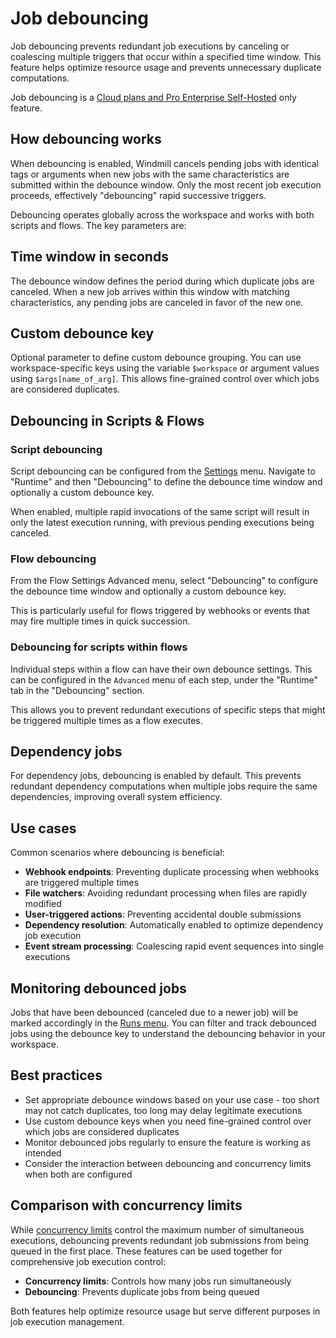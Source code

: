 # Job debouncing

Job debouncing prevents redundant job executions by canceling or coalescing multiple triggers that occur within a specified time window. This feature helps optimize resource usage and prevents unnecessary duplicate computations.

Job debouncing is a [Cloud plans and Pro Enterprise Self-Hosted](/pricing) only feature.

## How debouncing works

When debouncing is enabled, Windmill cancels pending jobs with identical tags or arguments when new jobs with the same characteristics are submitted within the debounce window. Only the most recent job execution proceeds, effectively "debouncing" rapid successive triggers.

Debouncing operates globally across the workspace and works with both scripts and flows. The key parameters are:

## Time window in seconds

The debounce window defines the period during which duplicate jobs are canceled. When a new job arrives within this window with matching characteristics, any pending jobs are canceled in favor of the new one.

## Custom debounce key

Optional parameter to define custom debounce grouping. You can use workspace-specific keys using the variable `$workspace` or argument values using `$args[name_of_arg]`. This allows fine-grained control over which jobs are considered duplicates.

## Debouncing in Scripts & Flows

### Script debouncing

Script debouncing can be configured from the [Settings](../../script_editor/settings.mdx) menu. Navigate to "Runtime" and then "Debouncing" to define the debounce time window and optionally a custom debounce key.

When enabled, multiple rapid invocations of the same script will result in only the latest execution running, with previous pending executions being canceled.

### Flow debouncing

From the Flow Settings Advanced menu, select "Debouncing" to configure the debounce time window and optionally a custom debounce key.

This is particularly useful for flows triggered by webhooks or events that may fire multiple times in quick succession.

### Debouncing for scripts within flows

Individual steps within a flow can have their own debounce settings. This can be configured in the `Advanced` menu of each step, under the "Runtime" tab in the "Debouncing" section.

This allows you to prevent redundant executions of specific steps that might be triggered multiple times as a flow executes.

## Dependency jobs

For dependency jobs, debouncing is enabled by default. This prevents redundant dependency computations when multiple jobs require the same dependencies, improving overall system efficiency.

## Use cases

Common scenarios where debouncing is beneficial:

- **Webhook endpoints**: Preventing duplicate processing when webhooks are triggered multiple times
- **File watchers**: Avoiding redundant processing when files are rapidly modified
- **User-triggered actions**: Preventing accidental double submissions
- **Dependency resolution**: Automatically enabled to optimize dependency job execution
- **Event stream processing**: Coalescing rapid event sequences into single executions

## Monitoring debounced jobs

Jobs that have been debounced (canceled due to a newer job) will be marked accordingly in the [Runs menu](../5_monitor_past_and_future_runs/index.mdx). You can filter and track debounced jobs using the debounce key to understand the debouncing behavior in your workspace.

## Best practices

- Set appropriate debounce windows based on your use case - too short may not catch duplicates, too long may delay legitimate executions
- Use custom debounce keys when you need fine-grained control over which jobs are considered duplicates
- Monitor debounced jobs regularly to ensure the feature is working as intended
- Consider the interaction between debouncing and concurrency limits when both are configured

## Comparison with concurrency limits

While [concurrency limits](../21_concurrency_limits/index.md) control the maximum number of simultaneous executions, debouncing prevents redundant job submissions from being queued in the first place. These features can be used together for comprehensive job execution control:

- **Concurrency limits**: Controls how many jobs run simultaneously
- **Debouncing**: Prevents duplicate jobs from being queued

Both features help optimize resource usage but serve different purposes in job execution management.